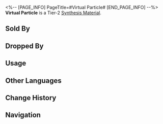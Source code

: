 <%-- [PAGE_INFO]
PageTitle=#Virtual Particle#
[END_PAGE_INFO] --%>
{{Item Infobox
|id          = 181002
|image       = Item Virtual Particle.png{{subst:void|<!--$UPLOAD:<<SpriteOutput/ItemFigures/181002.png>-<Item Virtual Particle.png>-<Item Icons>>-->}}
|type        = Synthesis Material
|invCategory = Other Materials
|rarity      = 2
|effect      = 
|description = Tier 2 Synthesis Material
|source1     = [[Storage Zone: Baryons or other enemies]]
|source2     = [[Found in destructible objects in the Herta Space Station]]
|source3     = [[Grocery Store Owner]]
|source4     = [[Administrative District Shop]]
}}
{{Description|Tiny particles commonly found in the universe but cannot be observed in theory.<br />Scientists are good at transforming theories into reality.<br /><br />''"I've got a virtual particle and an anti virtual particle here. How do we turn them into a real particle and a real antiparticle? Now, look closely..."''}}
'''Virtual Particle''' is a Tier-2 [[Synthesis Material]].

==Sold By==
{{Shop Availability}}

==Dropped By==
{{Dropped By}}

==Usage==
{{Craft Usage}}

==Other Languages==
{{Other Languages
|en   = Virtual Particle
|zhs  = 虚粒子
|zht  = 虛粒子
|ja   = 仮想粒子
|ko   = 가상 입자
|es   = Partícula virtual
|fr   = Particule virtuelle
|ru   = Мнимые частицы
|th   = Virtual Particle
|vi   = Hạt Ảo
|de   = Virtuelles Teilchen
|id   = Virtual Particle
|pt   = Partícula Virtual
}}

==Change History==
{{Change History|1.0}}

==Navigation==
{{Synthesis Material Navbox}}